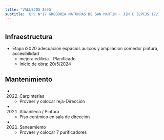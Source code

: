 ```yaml
---
title: 'VALLEJOS 2555'
subtitle: 'EPC N°17 GREGORIA MATORRAS DE SAN MARTIN - JIN C (EPCJS 17/16°) [S]'
---
```


#
## Infraestructura

* Etapa i2020 adecuacion espacios aulicos y ampliacion comedor pintura, accesibilidad 
    + mejora edilicia - Planificado 
    + Inicio de obra: 20/5/2024 






## Mantenimiento

*  (2022) Carpinterías 
    + Proveer y colocar reja-Dirección

*  (2021) Albañileria / Pintura 
    + Piso cerámico en sala de dirección

*  (2021) Saneamiento 
    + Proveer y colocar 7 purificadores



